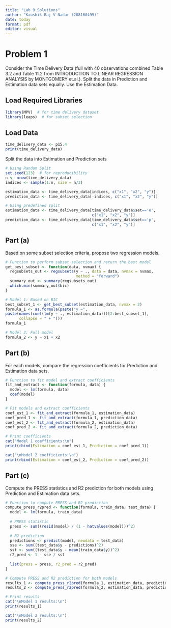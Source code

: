 ```yaml
---
title: "Lab 9 Solutions"
author: "Kaushik Raj V Nadar (208160499)"
date: today
format: pdf
editor: visual
---
```


# Problem 1

Consider the Time Delivery Data (full with 40 observations combined Table 3.2 and Table 11.2 from INTRODUCTION TO LINEAR REGRESSION ANALYSIS by MONTGOMERY et.al.). Split the data in Prediction and Estimation data sets equally. Use the Estimation Data.

## Load Required Libraries

```r
library(MPV)  # for time delivery dataset
library(leaps)  # for subset selection
```

## Load Data

```r
time_delivery_data <- p15.4
print(time_delivery_data)
```

Split the data into Estimation and Prediction sets

```r
# Using Random Split
set.seed(123)  # for reproducibility
n <- nrow(time_delivery_data)
indices <- sample(1:n, size = n/2)

estimation_data <- time_delivery_data[indices, c("x1", "x2", "y")]
prediction_data <- time_delivery_data[-indices, c("x1", "x2", "y")]
```

```r
# Using predefined split
estimation_data <- time_delivery_data[time_delivery_data$set=='e', 
                                      c("x1", "x2", "y")]
prediction_data <- time_delivery_data[time_delivery_data$set=='p', 
                                      c("x1", "x2", "y")]
```

## Part (a)

Based on some subset selection criteria, propose two regression models.

```r
# Function to perform subset selection and return the best model
get_best_subset <- function(data, nvmax) {
  regsubsets_out <- regsubsets(y ~ ., data = data, nvmax = nvmax, 
                               method = "forward")
  summary_out <- summary(regsubsets_out)
  which.min(summary_out$bic)
}

# Model 1: Based on BIC
best_subset_1 <- get_best_subset(estimation_data, nvmax = 2)
formula_1 <- as.formula(paste("y ~", 
paste(names(coef(lm(y ~ ., estimation_data)))[2:best_subset_1], 
      collapse = " + ")))
formula_1

# Model 2: Full model
formula_2 <- y ~ x1 + x2
```

## Part (b)

For each models, compare the regression coefficients for Prediction and Estimation data sets.

```r
# Function to fit model and extract coefficients
fit_and_extract <- function(formula, data) {
  model <- lm(formula, data)
  coef(model)
}

# Fit models and extract coefficients
coef_est_1 <- fit_and_extract(formula_1, estimation_data)
coef_pred_1 <- fit_and_extract(formula_1, prediction_data)
coef_est_2 <- fit_and_extract(formula_2, estimation_data)
coef_pred_2 <- fit_and_extract(formula_2, prediction_data)

# Print coefficients
cat("Model 1 coefficients:\n")
print(rbind(Estimation = coef_est_1, Prediction = coef_pred_1))

cat("\nModel 2 coefficients:\n")
print(rbind(Estimation = coef_est_2, Prediction = coef_pred_2))

```

## Part (c)

Compute the PRESS statistics and R2 prediction for both models using Prediction and Estimation data sets.

```r
# Function to compute PRESS and R2 prediction
compute_press_r2pred <- function(formula, train_data, test_data) {
  model <- lm(formula, train_data)
  
  # PRESS statistic
  press <- sum((resid(model) / (1 - hatvalues(model)))^2)
  
  # R2 prediction
  predictions <- predict(model, newdata = test_data)
  sse <- sum((test_data$y - predictions)^2)
  sst <- sum((test_data$y - mean(train_data$y))^2)
  r2_pred <- 1 - sse / sst
  
  list(press = press, r2_pred = r2_pred)
}

# Compute PRESS and R2 prediction for both models
results_1 <- compute_press_r2pred(formula_1, estimation_data, prediction_data)
results_2 <- compute_press_r2pred(formula_2, estimation_data, prediction_data)

# Print results
cat("\nModel 1 results:\n")
print(results_1)

cat("\nModel 2 results:\n")
print(results_2)
```
